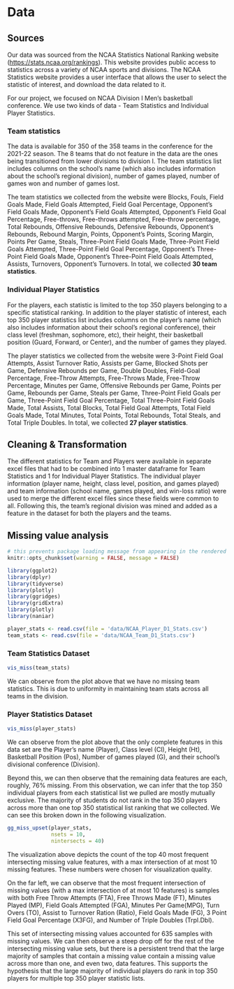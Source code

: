 # Data

## Sources

Our data was sourced from the NCAA Statistics National Ranking website (<https://stats.ncaa.org/rankings>). This website provides public access to statistics across a variety of NCAA sports and divisions. The NCAA Statistics website provides a user interface that allows the user to select the statistic of interest, and download the data related to it.

For our project, we focused on NCAA Division I Men's basketball conference. We use two kinds of data - Team Statistics and Individual Player Statistics.

### Team statistics

The data is available for 350 of the 358 teams in the conference for the 2021-22 season. The 8 teams that do not feature in the data are the ones being transitioned from lower divisions to division I. The team statistics list includes columns on the school's name (which also includes information about the school's regional division), number of games played, number of games won and number of games lost.

The team statistics we collected from the website were Blocks, Fouls, Field Goals Made, Field Goals Attempted, Field Goal Percentage, Opponent's Field Goals Made, Opponent's Field Goals Attempted, Opponent's Field Goal Percentage, Free-throws, Free-throws attempted, Free-throw percentage, Total Rebounds, Offensive Rebounds, Defensive Rebounds, Opponent's Rebounds, Rebound Margin, Points, Opponent's Points, Scoring Margin, Points Per Game, Steals, Three-Point Field Goals Made, Three-Point Field Goals Attempted, Three-Point Field Goal Percentage, Opponent's Three-Point Field Goals Made, Opponent's Three-Point Field Goals Attempted, Assists, Turnovers, Opponent's Turnovers. In total, we collected **30 team statistics**.

### Individual Player Statistics

For the players, each statistic is limited to the top 350 players belonging to a specific statistical ranking. In addition to the player statistic of interest, each top 350 player statistics list includes columns on the player's name (which also includes information about their school's regional conference), their class level (freshman, sophomore, etc), their height, their basketball position (Guard, Forward, or Center), and the number of games they played.

The player statistics we collected from the website were 3-Point Field Goal Attempts, Assist Turnover Ratio, Assists per Game, Blocked Shots per Game, Defensive Rebounds per Game, Double Doubles, Field-Goal Percentage, Free-Throw Attempts, Free-Throws Made, Free-Throw Percentage, Minutes per Game, Offensive Rebounds per Game, Points per Game, Rebounds per Game, Steals per Game, Three-Point Field Goals per Game, Three-Point Field Goal Percentage, Total Three-Point Field Goals Made, Total Assists, Total Blocks, Total Field Goal Attempts, Total Field Goals Made, Total Minutes, Total Points, Total Rebounds, Total Steals, and Total Triple Doubles. In total, we collected **27 player statistics**.

## Cleaning & Transformation

The different statistics for Team and Players were available in separate excel files that had to be combined into 1 master dataframe for Team Statistics and 1 for Individual Player Statistics. The individual player information (player name, height, class level, position, and games played) and team information (school name, games played, and win-loss ratio) were used to merge the different excel files since these fields were common to all. Following this, the team's regional division was mined and added as a feature in the dataset for both the players and the teams.

## Missing value analysis

```r
# this prevents package loading message from appearing in the rendered version of your problem set
knitr::opts_chunk$set(warning = FALSE, message = FALSE)

library(ggplot2)
library(dplyr)
library(tidyverse)
library(plotly) 
library(ggridges)
library(gridExtra)
library(plotly)
library(naniar)

player_stats <- read.csv(file = 'data/NCAA_Player_D1_Stats.csv')
team_stats <- read.csv(file = 'data/NCAA_Team_D1_Stats.csv')
```

### Team Statistics Dataset

```r
vis_miss(team_stats)
```

We can observe from the plot above that we have no missing team statistics. This is due to uniformity in maintaining team stats across all teams in the division.

### Player Statistics Dataset

```r
vis_miss(player_stats)
```

We can observe from the plot above that the only complete features in this data set are the Player's name (Player), Class level (Cl), Height (Ht), Basketball Position (Pos), Number of games played (G), and their school's divisional conference (Division).

Beyond this, we can then observe that the remaining data features are each, roughly, 76% missing. From this observation, we can infer that the top 350 individual players from each statistical list we pulled are mostly mutually exclusive. The majority of students do not rank in the top 350 players across more than one top 350 statistical list ranking that we collected. We can see this broken down in the following visualization.

```r
gg_miss_upset(player_stats, 
              nsets = 10,
              nintersects = 40)
```

The visualization above depicts the count of the top 40 most frequent intersecting missing value features, with a max intersection of at most 10 missing features. These numbers were chosen for visualization quality.

On the far left, we can observe that the most frequent intersection of missing values (with a max intersection of at most 10 features) is samples with both Free Throw Attempts (FTA), Free Throws Made (FT), Minutes Played (MP), Field Goals Attempted (FGA), Minutes Per Game(MPG), Turn Overs (TO), Assist to Turnover Ration (Ratio), Field Goals Made (FG), 3 Point Field Goal Percentage (X3FG), and Number of Triple Doubles (Trpl.Dbl).

This set of intersecting missing values accounted for 635 samples with missing values. We can then observe a steep drop off for the rest of the intersecting missing value sets, but there is a persistent trend that the large majority of samples that contain a missing value contain a missing value across more than one, and even two, data features. This supports the hypothesis that the large majority of individual players do rank in top 350 players for multiple top 350 player statistic lists.

